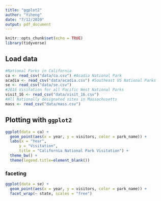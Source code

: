 ```yaml
---
title: "ggplot2"
author: "Yiheng"
date: "7/12/2020"
output: pdf_document
---
```


```r
knitr::opts_chunk$set(echo = TRUE)
library(tidyverse)
```

## Load data
```r
#National Parks in California
ca <- read_csv("data/ca.csv") #Acadia National Park
acadia <- read_csv("data/acadia.csv") #Southeast US National Parks
se <- read_csv("data/se.csv")
#2016 Visitation for all Pacific West National Parks
visit_16 <- read_csv("data/visit_16.csv")
#All Nationally designated sites in Massachusetts
mass <- read_csv("data/mass.csv")
```
## Plotting with `ggplot2`
```r
ggplot(data = ca) +
  geom_point(aes(x = year, y = visitors, color = park_name)) +
  labs(x = "Year",
      y = "Visitation",
      title = "California National Park Visitation") +
  theme_bw() +
  theme(legend.title=element_blank())
```
### faceting
```r
ggplot(data = se) +
  geom_point(aes(x = year, y = visitors, color = park_name)) +
  facet_wrap(~ state, scales = "free")
```
